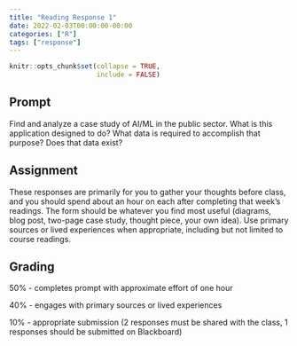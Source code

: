 ```yaml
---
title: "Reading Response 1"
date: 2022-02-03T00:00:00-00:00
categories: ["R"]
tags: ["response"]
---
```


```r
knitr::opts_chunk$set(collapse = TRUE,
                      include = FALSE)
```

## Prompt

Find and analyze a case study of AI/ML in the public sector. 
What is this application designed to do? 
What data is required to accomplish that purpose? 
Does that data exist?

## Assignment

These responses are primarily for you to gather your thoughts before class, and you should spend about an hour on each after completing that week’s readings. 
The form should be whatever you find most useful (diagrams, blog post, two-page case study, thought piece, your own idea). 
Use primary sources or lived experiences when appropriate, including but not limited to course readings. 

## Grading

50% - completes prompt with approximate effort of one hour

40% - engages with primary sources or lived experiences

10% - appropriate submission (2 responses must be shared with the class, 1 responses should be submitted on Blackboard)